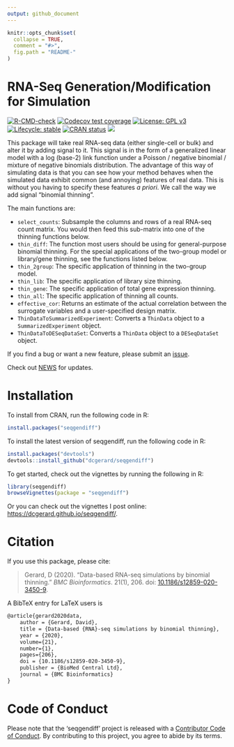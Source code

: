 ```yaml
---
output: github_document
---
```


<!-- README.md is generated from README.Rmd. Please edit that file -->

```r
knitr::opts_chunk$set(
  collapse = TRUE,
  comment = "#>",
  fig.path = "README-"
)
```

# RNA-Seq Generation/Modification for Simulation

<!-- badges: start -->
[![R-CMD-check](https://github.com/dcgerard/seqgendiff/workflows/R-CMD-check/badge.svg)](https://github.com/dcgerard/seqgendiff/actions)
[![Codecov test coverage](https://codecov.io/gh/dcgerard/seqgendiff/branch/master/graph/badge.svg)](https://app.codecov.io/gh/dcgerard/seqgendiff?branch=master)
[![License: GPL v3](https://img.shields.io/badge/License-GPL%20v3-blue.svg)](http://www.gnu.org/licenses/gpl-3.0)
[![Lifecycle: stable](https://img.shields.io/badge/lifecycle-stable-brightgreen.svg)](https://www.tidyverse.org/lifecycle/#stable)
[![CRAN status](https://www.r-pkg.org/badges/version/seqgendiff)](https://cran.r-project.org/package=seqgendiff)
[![](http://cranlogs.r-pkg.org/badges/grand-total/seqgendiff)](https://cran.r-project.org/package=seqgendiff)
<!-- badges: end -->

This package will take real RNA-seq data (either single-cell or bulk) and alter it by adding signal to it. This signal is in the form of a generalized linear model with a log (base-2) link function under a Poisson / negative binomial / mixture of negative binomials distribution. The advantage of this way of simulating data is that you can see how your method behaves when the simulated data exhibit common (and annoying) features of real data. This is without you having to specify these features *a priori*. We call the way we add signal "binomial thinning".

The main functions are:

- `select_counts`: Subsample the columns and rows of a real RNA-seq count 
  matrix. You would then feed this sub-matrix into one of the thinning 
  functions below.
- `thin_diff`: The function most users should be using for general-purpose 
  binomial thinning. For the special applications of the two-group model or 
  library/gene thinning, see the functions listed below.
- `thin_2group`: The specific application of thinning in the two-group model.
- `thin_lib`: The specific application of library size thinning.
- `thin_gene`: The specific application of total gene expression thinning.
- `thin_all`: The specific application of thinning all counts.
- `effective_cor`: Returns an estimate of the actual correlation between 
  the surrogate variables and a user-specified design matrix.
- `ThinDataToSummarizedExperiment`: Converts a `ThinData` object to a 
  `SummarizedExperiment` object.
- `ThinDataToDESeqDataSet`: Converts a `ThinData` object to a `DESeqDataSet`
  object.

If you find a bug or want a new feature, please submit an 
[issue](http://github.com/dcgerard/seqgendiff/issues).

Check out [NEWS](NEWS.md) for updates.

# Installation
To install from CRAN, run the following code in R:
```r
install.packages("seqgendiff")
```

To install the latest version of seqgendiff, run the following code in R:
```r
install.packages("devtools")
devtools::install_github("dcgerard/seqgendiff")
```

To get started, check out the vignettes by running the following in R:
```r
library(seqgendiff)
browseVignettes(package = "seqgendiff")
```
Or you can check out the vignettes I post online: <https://dcgerard.github.io/seqgendiff/>.

# Citation

If you use this package, please cite:

> Gerard, D (2020). "Data-based RNA-seq simulations by binomial thinning." _BMC Bioinformatics_. 21(1), 206. doi: [10.1186/s12859-020-3450-9](https://doi.org/10.1186/s12859-020-3450-9).

A BibTeX entry for LaTeX users is
```tex
@article{gerard2020data,
	author = {Gerard, David},
	title = {Data-based {RNA}-seq simulations by binomial thinning},
	year = {2020},
	volume={21},
	number={1},
	pages={206},
	doi = {10.1186/s12859-020-3450-9},
	publisher = {BioMed Central Ltd},
	journal = {BMC Bioinformatics}
}
```

# Code of Conduct

Please note that the 'seqgendiff' project is released with a 
[Contributor Code of Conduct](https://github.com/dcgerard/seqgendiff/blob/master/CODE_OF_CONDUCT.md).
By contributing to this project, you agree to abide by its terms.


